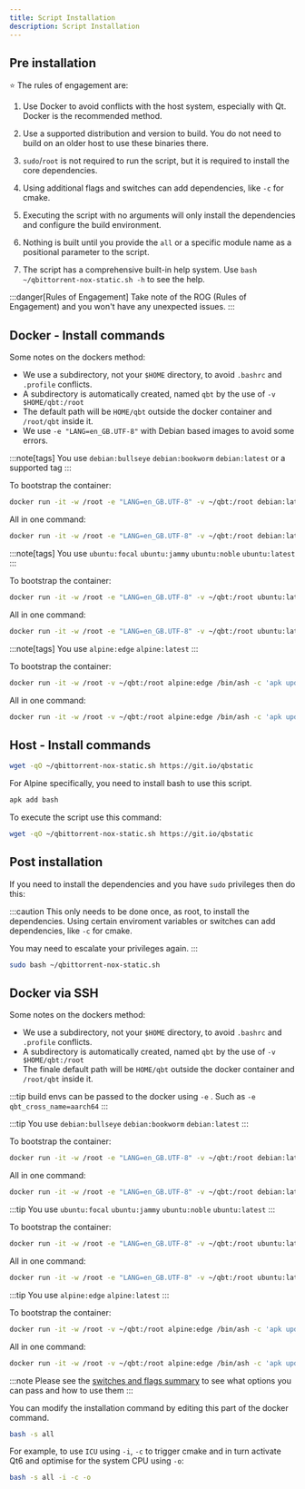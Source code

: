 ```yaml
---
title: Script Installation
description: Script Installation
---
```



## Pre installation

⭐ The rules of engagement are:

<Steps>

1. Use Docker to avoid conflicts with the host system, especially with Qt. Docker is the recommended method.

2. Use a supported distribution and version to build. You do not need to build on an older host to use these binaries there.

3. `sudo`/`root` is not required to run the script, but it is required to install the core dependencies.

4. Using additional flags and switches can add dependencies, like `-c` for cmake.

5. Executing the script with no arguments will only install the dependencies and configure the build environment.

6. Nothing is built until you provide the `all` or a specific module name as a positional parameter to the script.

7. The script has a comprehensive built-in help system. Use `bash ~/qbittorrent-nox-static.sh -h` to see the help.

</Steps>

:::danger[Rules of Engagement]
Take note of the ROG (Rules of Engagement) and you won't have any unexpected issues.
:::

## Docker - Install commands

<Tabs>
<TabItem value="Notes" label="Notes">

Some notes on the dockers method:

- We use a subdirectory, not your `$HOME` directory, to avoid `.bashrc` and `.profile` conflicts.
- A subdirectory is automatically created, named `qbt` by the use of `-v $HOME/qbt:/root`
- The default path will be `HOME/qbt` outside the docker container and `/root/qbt` inside it.
- We use `-e "LANG=en_GB.UTF-8"` with Debian based images to avoid some errors.

</TabItem>
<TabItem value="Debian Linux" label="Debian">

:::note[tags]
You use `debian:bullseye` `debian:bookworm` `debian:latest` or a supported tag
:::

To bootstrap the container:

```bash
docker run -it -w /root -e "LANG=en_GB.UTF-8" -v ~/qbt:/root debian:latest /bin/bash -c 'apt update && apt install -y curl && curl -sL git.io/qbstatic && bash'
```

All in one command:

```bash
docker run -it -w /root -e "LANG=en_GB.UTF-8" -v ~/qbt:/root debian:latest /bin/bash -c 'apt update && apt install -y curl && curl -sL git.io/qbstatic | bash -s all'
```

</TabItem>
<TabItem value="Ubuntu Linux" label="Ubuntu">

:::note[tags]
You use `ubuntu:focal` `ubuntu:jammy` `ubuntu:noble` `ubuntu:latest`
:::

To bootstrap the container:

```bash
docker run -it -w /root -e "LANG=en_GB.UTF-8" -v ~/qbt:/root ubuntu:latest /bin/bash -c 'apt update && apt install -y curl && bash'
```

All in one command:

```bash
docker run -it -w /root -e "LANG=en_GB.UTF-8" -v ~/qbt:/root ubuntu:latest /bin/bash -c 'apt update && apt install -y curl && curl -sL git.io/qbstatic | bash -s all'
```

</TabItem>
<TabItem value="Alpine Linux" label="Alpine">

:::note[tags]
You use `alpine:edge` `alpine:latest`
:::

To bootstrap the container:

```bash
docker run -it -w /root -v ~/qbt:/root alpine:edge /bin/ash -c 'apk update && apk add bash curl && bash'
```

All in one command:

```bash
docker run -it -w /root -v ~/qbt:/root alpine:edge /bin/ash -c 'apk update && apk add bash curl && curl -sL git.io/qbstatic | bash -s all'
```
</TabItem>
</Tabs>

## Host - Install commands

<Tabs>
<TabItem value="Debian" label="Debian">

```bash
wget -qO ~/qbittorrent-nox-static.sh https://git.io/qbstatic
```

</TabItem>
<TabItem value="Alpine" label="Alpine">
For Alpine specifically, you need to install bash to use this script.

```bash
apk add bash
```

To execute the script use this command:

```bash
wget -qO ~/qbittorrent-nox-static.sh https://git.io/qbstatic
```
</TabItem>
</Tabs>

## Post installation

If you need to install the dependencies and you have `sudo` privileges then do this:

:::caution
This only needs to be done once, as root, to install the dependencies. Using certain enviroment variables or switches can add dependencies, like `-c` for cmake.

You may need to escalate your privileges again.
:::

```bash
sudo bash ~/qbittorrent-nox-static.sh
```

## Docker via SSH

Some notes on the dockers method:

- We use a subdirectory, not your `$HOME` directory, to avoid `.bashrc` and `.profile` conflicts.
- A subdirectory is automatically created, named `qbt` by the use of `-v $HOME/qbt:/root`
- The finale default path will be `HOME/qbt` outside the docker container and `/root/qbt` inside it.

:::tip
build envs can be passed to the docker using `-e` . Such as `-e qbt_cross_name=aarch64`
:::

<Tabs>
  <TabItem label="Debian">

:::tip
You use `debian:bullseye` `debian:bookworm` `debian:latest`
:::

To bootstrap the container:

```bash
docker run -it -w /root -e "LANG=en_GB.UTF-8" -v ~/qbt:/root debian:latest /bin/bash -c 'apt update && apt install -y curl && bash'
```

All in one command:

```bash
docker run -it -w /root -e "LANG=en_GB.UTF-8" -v ~/qbt:/root debian:latest /bin/bash -c 'apt update && apt install -y curl && curl -sL git.io/qbstatic | bash -s all'
```

</TabItem>

<TabItem label="Ubuntu">

:::tip
You use `ubuntu:focal` `ubuntu:jammy` `ubuntu:noble` `ubuntu:latest`
:::

To bootstrap the container:

```bash
docker run -it -w /root -e "LANG=en_GB.UTF-8" -v ~/qbt:/root ubuntu:latest /bin/bash -c 'apt update && apt install -y curl && bash'
```

All in one command:

```bash
docker run -it -w /root -e "LANG=en_GB.UTF-8" -v ~/qbt:/root ubuntu:latest /bin/bash -c 'apt update && apt install -y curl && curl -sL git.io/qbstatic | bash -s all'
```

</TabItem>

<TabItem label="Alpine">

:::tip
You use `alpine:edge` `alpine:latest`
:::

To bootstrap the container:

```bash
docker run -it -w /root -v ~/qbt:/root alpine:edge /bin/ash -c 'apk update && apk add bash curl && bash'
```

All in one command:

```bash
docker run -it -w /root -v ~/qbt:/root alpine:edge /bin/ash -c 'apk update && apk add bash curl && curl -sL git.io/qbstatic | bash -s all'
```

</TabItem>
</Tabs>

:::note
Please see the [switches and flags summary](/build-help?id=switches-and-flags-summarised) to see what options you can pass and how to use them
:::

You can modify the installation command by editing this part of the docker command.

```bash
bash -s all
```

For example, to use `ICU` using `-i`, `-c` to trigger cmake and in turn activate Qt6 and optimise for the system CPU using `-o`:

```bash
bash -s all -i -c -o
```

